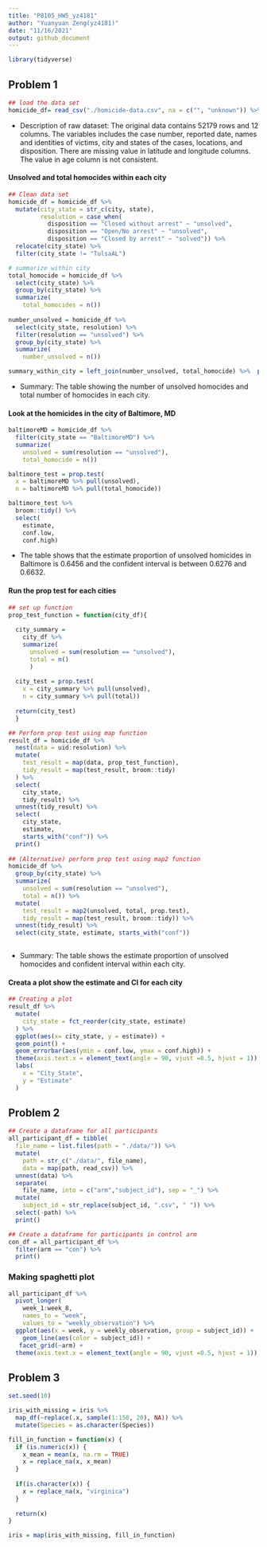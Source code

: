 ```yaml
---
title: "P8105_HW5_yz4181"
author: "Yuanyuan Zeng(yz4181)"
date: "11/16/2021"
output: github_document
---
```

```r
library(tidyverse)

```

## Problem 1

```r
## load the data set
homicide_df= read_csv("./homicide-data.csv", na = c("", "unknown")) %>% print()
```
* Description of raw dataset: The original data contains 52179 rows and 12 columns. The variables includes the case number, reported date, names and identities of victims, city and states of the cases, locations, and disposition. There are missing value in latitude and longitude columns. The value in age column is not consistent.


#### Unsolved and total homocides within each city
```r
## Clean data set
homicide_df = homicide_df %>% 
  mutate(city_state = str_c(city, state),
         resolution = case_when(
           disposition == "Closed without arrest" ~ "unsolved",
           disposition == "Open/No arrest" ~ "unsolved",
           disposition == "Closed by arrest" ~ "solved")) %>% 
  relocate(city_state) %>% 
  filter(city_state != "TulsaAL")

# summarize within city
total_homocide = homicide_df %>% 
  select(city_state) %>% 
  group_by(city_state) %>% 
  summarize(
    total_homocides = n()) 
 
number_unsolved = homicide_df %>% 
  select(city_state, resolution) %>% 
  filter(resolution == "unsolved") %>% 
  group_by(city_state) %>% 
  summarize(
    number_unsolved = n())

summary_within_city = left_join(number_unsolved, total_homocide) %>%  print()
```
* Summary: The table showing the number of unsolved homocides and total number of homocides in each city.


#### Look at the homicides in the city of Baltimore, MD
```r
baltimoreMD = homicide_df %>% 
  filter(city_state == "BaltimoreMD") %>% 
  summarize(
    unsolved = sum(resolution == "unsolved"),
    total_homocide = n())

baltimore_test = prop.test(
  x = baltimoreMD %>% pull(unsolved),
  n = baltimoreMD %>% pull(total_homocide))

baltimore_test %>% 
  broom::tidy() %>% 
  select(
    estimate,
    conf.low,
    conf.high)
```
* The table shows that the estimate proportion of unsolved homicides in Baltimore is 0.6456 and the confident interval is between 0.6276 and 0.6632.


#### Run the prop test for each cities
```r
## set up function
prop_test_function = function(city_df){
  
  city_summary =
    city_df %>% 
    summarize(
      unsolved = sum(resolution == "unsolved"),
      total = n()
      )
      
  city_test = prop.test(
    x = city_summary %>% pull(unsolved),
    n = city_summary %>% pull(total))
  
  return(city_test)
  }

## Perform prop test using map function
result_df = homicide_df %>% 
  nest(data = uid:resolution) %>% 
  mutate(
    test_result = map(data, prop_test_function),
    tidy_result = map(test_result, broom::tidy)
  ) %>% 
  select(
    city_state,
    tidy_result) %>% 
  unnest(tidy_result) %>% 
  select(
    city_state,
    estimate,
    starts_with("conf")) %>% 
  print()
  
## (Alternative) perform prop test using map2 function
homicide_df %>% 
  group_by(city_state) %>% 
  summarize(
    unsolved = sum(resolution == "unsolved"),
    total = n()) %>% 
  mutate(
    test_result = map2(unsolved, total, prop.test),
    tidy_result = map(test_result, broom::tidy)) %>% 
  unnest(tidy_result) %>% 
  select(city_state, estimate, starts_with("conf"))
  
```
* Summary: The table shows the estimate proportion of unsolved homocides and confident interval within each city.


#### Creata a plot show the estimate and CI for each city
```r
## Creating a plot
result_df %>% 
  mutate(
    city_state = fct_reorder(city_state, estimate)
  ) %>% 
  ggplot(aes(x= city_state, y = estimate)) +
  geom_point() +
  geom_errorbar(aes(ymin = conf.low, ymax = conf.high)) +
  theme(axis.text.x = element_text(angle = 90, vjust =0.5, hjust = 1)) +
  labs(
    x = "City_State",
    y = "Estimate"
  )
```


## Problem 2
```r
## Create a dataframe for all participants
all_participant_df = tibble(
  file_name = list.files(path = "./data/")) %>% 
  mutate(
    path = str_c("./data/", file_name),
    data = map(path, read_csv)) %>% 
  unnest(data) %>% 
  separate(
    file_name, into = c("arm","subject_id"), sep = "_") %>% 
  mutate(
    subject_id = str_replace(subject_id, ".csv", " ")) %>% 
  select(-path) %>% 
  print()

## Create a dataframe for participants in control arm
con_df = all_participant_df %>% 
  filter(arm == "con") %>% 
  print()
```

### Making spaghetti plot
```r
all_participant_df %>% 
  pivot_longer(
    week_1:week_8,
    names_to = "week",
    values_to = "weekly_observation") %>% 
  ggplot(aes(x = week, y = weekly_observation, group = subject_id)) +
    geom_line(aes(color = subject_id)) +
   facet_grid(~arm) +
  theme(axis.text.x = element_text(angle = 90, vjust =0.5, hjust = 1))
```


## Problem 3
```r
set.seed(10)

iris_with_missing = iris %>% 
  map_df(~replace(.x, sample(1:150, 20), NA)) %>%
  mutate(Species = as.character(Species))

fill_in_function = function(x) {
  if (is.numeric(x)) {
    x_mean = mean(x, na.rm = TRUE)
    x = replace_na(x, x_mean)
  }
  
  if(is.character(x)) {
    x = replace_na(x, "virginica")
  }
  
  return(x)
}

iris = map(iris_with_missing, fill_in_function)
```

